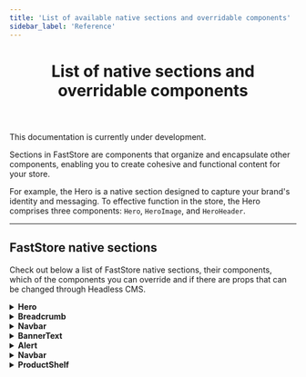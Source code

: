 ```yaml
---
title: 'List of available native sections and overridable components'
sidebar_label: 'Reference'
---
```



<header>

# List of native sections and overridable components

</header>

<Callout type="warning" emoji="⚠️">
  This documentation is currently under development.
</Callout>

Sections in FastStore are components that organize and encapsulate other components, enabling you to create cohesive and functional content for your store.

For example, the Hero is a native section designed to capture your brand's identity and messaging. To effective function in the store, the Hero comprises three components: `Hero`, `HeroImage`, and `HeroHeader`.

---

## FastStore native sections

Check out below a list of FastStore native sections, their components, which of the components you can override and if there are props that can be changed through Headless CMS.

<details>
<summary><b>Hero</b></summary>

| Type                              | Availability                                                                                                                                                                    |
| --------------------------------- | ------------------------------------------------------------------------------------------------------------------------------------------------------------------------------- |
| Documentation                     | <a href="/components/organisms/hero" target="_blank" class="nx-text-primary-600 nx-underline nx-decoration-from-font [text-underline-position:from-font]">Hero FastStore UI</a> |
| Overridable Components            | <ul className="doc-list"><li> `Hero`</li><li> `HeroImage`</li><li> `HeroHeader`</li></ul>                                                                                       |
| Headless CMS: props customization | <ul className="doc-list"><li> `ButtonProps (Label, Icon)`</li><li> `ColorVariant`</li><li> `Variant`</li></ul>                                                                  |

</details>

<details>
<summary><b>Breadcrumb</b></summary>

| Type                              | Availability                                                                                                                                                                                |
| --------------------------------- | ------------------------------------------------------------------------------------------------------------------------------------------------------------------------------------------- |
| Documentation                     | <a href="/components/molecules/breadcrumb" target="_blank" class="nx-text-primary-600 nx-underline nx-decoration-from-font [text-underline-position:from-font]">Breadcrumb FastStore UI</a> |
| Overridable components            | <ul className="doc-list"><li>`Breadcrumb`</li><li>`Icon`</li></ul>                                                                                                                          |
| Headless CMS: props customization | <ul className="doc-list"><li>`Icon (HomeIcon)`</li></ul>                                                                                                                                    |

</details>

<details>
<summary><b>Navbar</b></summary>

| Type                              | Availability                                                                                                                                                                                                                                                                                                                |
| --------------------------------- | --------------------------------------------------------------------------------------------------------------------------------------------------------------------------------------------------------------------------------------------------------------------------------------------------------------------------- |
| Documentation                     | <a href="/components/organisms/navbar" target="_blank" class="nx-text-primary-600 nx-underline nx-decoration-from-font [text-underline-position:from-font]">Navbar FastStore UI</a>                                                                                                                                         |
| Overridable components            | <ul className="doc-list"><li> `Navbar`</li> <li> `NavbarLinks`</li> <li> `NavbarLinksList`</li> <li> `NavbarSlider`</li> <li> `NavbarSliderHeader`</li> <li> `NavbarSliderContent`</li> <li> `NavbarSliderFooter`</li> <li> `NavbarHeader`</li> <li> `NavbarRow`</li> <li> `NavbarButtons`</li> <li>`IconButton` </li></ul> |
| Headless CMS: props customization | <ul className="doc-list"><li>NavbarRow: `Logo`</li><li>NavbarButtons: `SignIn Button Icon`, `Cart Icon`</li><li>Navigation: ` Regionalization Icon`, `Menu Icon`, `Home Icon`</li></ul>                                                                                                                                     |

</details>

<details>
<summary><b>BannerText</b></summary>

| Type                              | Availability                                                               |
| --------------------------------- | -------------------------------------------------------------------------- |
| Documentation                     | Coming soon!                                                               |
| Overridable components            | <ul className="doc-list"><li> `Banner`</li> <li> `BannerContent`</li></ul> |
| Headless CMS: props customization | <ul className="doc-list"><li> `ColorVariant`</li><li> `Variant`</li></ul>  |

</details>

<details>
<summary><b>Alert</b></summary>

| Type                              | Availability                                                                                                                                                                      |
| --------------------------------- | --------------------------------------------------------------------------------------------------------------------------------------------------------------------------------- |
| Documentation                     | <a href="/components/molecules/alert" target="_blank" class="nx-text-primary-600 nx-underline nx-decoration-from-font [text-underline-position:from-font]">Alert FastStore UI</a> |
| Overridable components            | There is no overridable components for this section.                                                                                                                              |
| Headless CMS: props customization | <ul className="doc-list"><li> `Icon`</li><li> `dismissible`</li></ul>                                                                                                             |

</details>

<details>
<summary><b>Navbar</b></summary>

| Type                                   | Availability                                                                                                                                                                                                                                                                                                                                                                    |
| :------------------------------------- | :------------------------------------------------------------------------------------------------------------------------------------------------------------------------------------------------------------------------------------------------------------------------------------------------------------------------------------------------------------------------------ |
| Documentation                          | [Navbar FastStore UI](/components/organisms/navbar).                                                                                                                                                                                                                                                                                                                            |
| Overridable components                 | <li> `Logo`</li><li> `CartToggle`</li><li> `ButtonSignIn`</li><li> `NavbarLinks (UINavbarLinks)`</li><li> `SearchInput`<li> `RegionBar`</li> `Navbar (UINavbar)`</li><li> `NavbarSlider (UINavbarSlider)`</li><li> `NavbarSliderHeader (UINavbarSliderHeader)`</li><li> `NavbarSliderContent  (UINavbarSliderContent)`</li><li> `NavbarSliderFooter  (NavbarSliderFooter)`</li> |
| Headless CMS: properties customization | <li> `Logo`</li><li> `Cart Icon`</li><li> `SignInbutton`</li><li> `Navlinks`: `RegionBar` (`Icon`)</li><li> `shouldDisplayRegion`</li><li> `Page Links`</li>                                                                                                                                                                                                                    |

</details>

<details>
<summary><b>ProductShelf</b></summary>

| Type                                   | Availability                                                                                                                                           |
| :------------------------------------- | :----------------------------------------------------------------------------------------------------------------------------------------------------- |
| Documentation                          | [Product Shelf FastStore UI](/components/organisms/product-shelf)                                                                                      |
| Overridable components                 | <li> `ProductShelf: UIProductShelf`</li><li> `__experimentalCarousel (Core's Carousel)`</li><li> `__experimentalProductCard (Core's ProductCard)`</li> |
| Headless CMS: properties customization | <li> `productName`</li><li> `displayDiscountBadge`</li><li> `displayBuyButton`</li>                                                                    |

</details>
